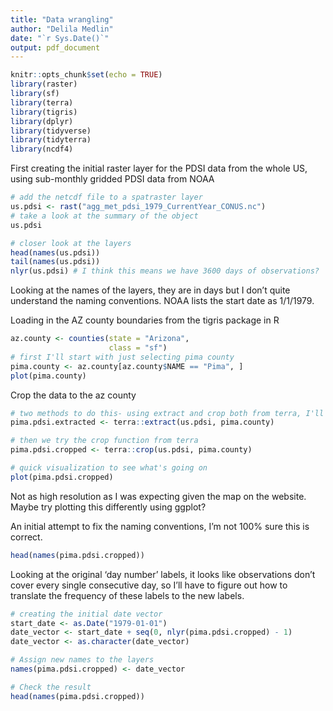 ---
title: "Data wrangling"
author: "Delila Medlin"
date: "`r Sys.Date()`"
output: pdf_document
---

```{r setup, include=FALSE}
knitr::opts_chunk$set(echo = TRUE)
library(raster)
library(sf)
library(terra)
library(tigris)
library(dplyr)
library(tidyverse)
library(tidyterra)
library(ncdf4)
```

First creating the initial raster layer for the PDSI data from the whole US, using sub-monthly gridded PDSI data from NOAA
```{r}
# add the netcdf file to a spatraster layer 
us.pdsi <- rast("agg_met_pdsi_1979_CurrentYear_CONUS.nc")
# take a look at the summary of the object
us.pdsi

# closer look at the layers
head(names(us.pdsi))
tail(names(us.pdsi))
nlyr(us.pdsi) # I think this means we have 3600 days of observations?
```
Looking at the names of the layers, they are in days but I don't quite understand the naming conventions. NOAA lists the start date as 1/1/1979.


Loading in the AZ county boundaries from the tigris package in R
```{r}
az.county <- counties(state = "Arizona", 
                      class = "sf") 
# first I'll start with just selecting pima county
pima.county <- az.county[az.county$NAME == "Pima", ]
plot(pima.county)
```

Crop the data to the az county 
```{r}
# two methods to do this- using extract and crop both from terra, I'll try both to start and then see which is better suited for this use
pima.pdsi.extracted <- terra::extract(us.pdsi, pima.county)

# then we try the crop function from terra
pima.pdsi.cropped <- terra::crop(us.pdsi, pima.county)

# quick visualization to see what's going on
plot(pima.pdsi.cropped)
```
Not as high resolution as I was expecting given the map on the website. Maybe try plotting this differently using ggplot?


#######################################################
An initial attempt to fix the naming conventions, I'm not 100% sure this is correct. 
```{r}
head(names(pima.pdsi.cropped))
```
Looking at the original 'day number' labels, it looks like  observations don't cover every single consecutive day, so I'll have to figure out how to translate the frequency of these labels to the new labels.
```{r}
# creating the initial date vector
start_date <- as.Date("1979-01-01")
date_vector <- start_date + seq(0, nlyr(pima.pdsi.cropped) - 1)
date_vector <- as.character(date_vector)

# Assign new names to the layers
names(pima.pdsi.cropped) <- date_vector

# Check the result
head(names(pima.pdsi.cropped))
```
